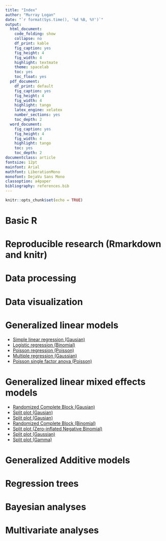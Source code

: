 ```yaml
---
title: "Index"
author: "Murray Logan"
date: "`r format(Sys.time(), '%d %B, %Y')`"
output:
  html_document:
    code_folding: show
    collapse: no
    df_print: kable
    fig_caption: yes
    fig_height: 4
    fig_width: 4
    highlight: textmate
    theme: spacelab
    toc: yes
    toc_float: yes
  pdf_document:
    df_print: default
    fig_caption: yes
    fig_height: 4
    fig_width: 4
    highlight: tango
    latex_engine: xelatex
    number_sections: yes
    toc_depth: 2
  word_document:
    fig_caption: yes
    fig_height: 4
    fig_width: 4
    highlight: tango
    toc: yes
    toc_depth: 2
documentclass: article
fontsize: 12pt
mainfont: Arial
mathfont: LiberationMono
monofont: DejaVu Sans Mono
classoption: a4paper
bibliography: references.bib
---
```


```r
knitr::opts_chunk$set(echo = TRUE)
```

# Basic R

# Reproducible research (Rmarkdown and knitr)

# Data processing

# Data visualization

# Generalized linear models

* [Simple linear regression (Gausian)](glm_part1.html)
* [Logistic regression (Binomial)](glm_part2.html)
* [Poisson regression (Poisson)](glm_part3.html)
* [Multiple regression (Gaussian)](glm_part4.html)
* [Poisson single factor anova (Poisson)](glm_part5.html)


# Generalized linear mixed effects models

* [Randomized Complete Block (Gausian)](glmm_part1.html)
* [Split plot (Gausian)](glmm_part2.html)
* [Split plot (Gausian)](glmm_part3.html)
* [Randomized Complete Block (Binomial)](glmm_part4.html)
* [Split plot (Zero-inflated Negative Binomial)](glmm_part5.html)
* [Split plot (Gaussian)](glmm_part6.html)
* [Split plot (Gamma)](glmm_part7.html)

# Generalized Additive models

# Regression trees

# Bayesian analyses

# Multivariate analyses
